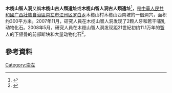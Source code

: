 '''木榄山智人洞'''又稱'''木榄山古人類遺址'''或'''木榄山智人洞古人類遺址'''<ref>{{cite news |title=广西崇左江州木榄山智人洞古人类遗址及其地质时代 |url=https://www.ixueshu.com/document/1ea00ff27973989b39e0cda73fe0a1b1318947a18e7f9386.html |publisher=科學通報}}</ref>，是[[中華人民共和國|中華人民共和國]][[广西壯族自治區|广西壯族自治區]][[崇左市|崇左市]][[江州区|江州区]][[罗白乡|罗白乡]]木榄山村木榄山西南坡的一個洞穴，面积约300平方米。2007年11月，研究人員在木榄山智人洞发现了2颗人牙和若干哺乳动物化石。2008年5月，研究人員在木榄山智人洞发现距21世紀初约11.1万年的[[智人|智人]]的[[下颌骨|下颌骨]]的前部断块和大量动物化石<ref>{{cite news |title=木榄山智人洞 |url=http://www.gxczzx.gov.cn/news-view-48541.html |publisher=中国人民政治协商会议崇左市委员会}}</ref>。

== 參考資料 ==
{{Reflist|2}}

[[Category:崇左|Category:崇左]]